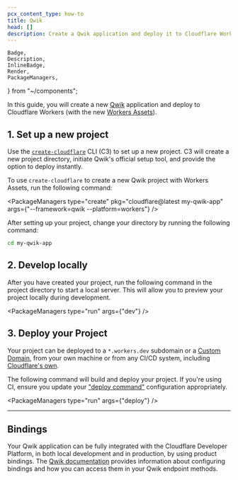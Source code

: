 ```yaml
---
pcx_content_type: how-to
title: Qwik
head: []
description: Create a Qwik application and deploy it to Cloudflare Workers with Workers Assets.
---
```


	Badge,
	Description,
	InlineBadge,
	Render,
	PackageManagers,
} from "~/components";

In this guide, you will create a new [Qwik](https://qwik.dev/) application and deploy to Cloudflare Workers (with the new [<InlineBadge preset="beta" /> Workers Assets](/workers/static-assets/)).

## 1. Set up a new project

Use the [`create-cloudflare`](https://www.npmjs.com/package/create-cloudflare) CLI (C3) to set up a new project. C3 will create a new project directory, initiate Qwik's official setup tool, and provide the option to deploy instantly.

To use `create-cloudflare` to create a new Qwik project with <InlineBadge preset="beta" /> Workers Assets, run the following command:

<PackageManagers
	type="create"
	pkg="cloudflare@latest my-qwik-app"
	args={"--framework=qwik --platform=workers"}
/>

After setting up your project, change your directory by running the following command:

```sh
cd my-qwik-app
```

## 2. Develop locally

After you have created your project, run the following command in the project directory to start a local server. This will allow you to preview your project locally during development.

<PackageManagers type="run" args={"dev"} />

## 3. Deploy your Project

Your project can be deployed to a `*.workers.dev` subdomain or a [Custom Domain](/workers/configuration/routing/custom-domains/), from your own machine or from any CI/CD system, including [Cloudflare's own](/workers/ci-cd/builds/).

The following command will build and deploy your project. If you're using CI, ensure you update your ["deploy command"](/workers/ci-cd/builds/configuration/#build-settings) configuration appropriately.

<PackageManagers type="run" args={"deploy"} />

---

## Bindings

Your Qwik application can be fully integrated with the Cloudflare Developer Platform, in both local development and in production, by using product bindings. The [Qwik documentation](https://qwik.dev/docs/deployments/cloudflare-pages/#context) provides information about configuring bindings and how you can access them in your Qwik endpoint methods.

<Render file="frameworks-bindings" />
